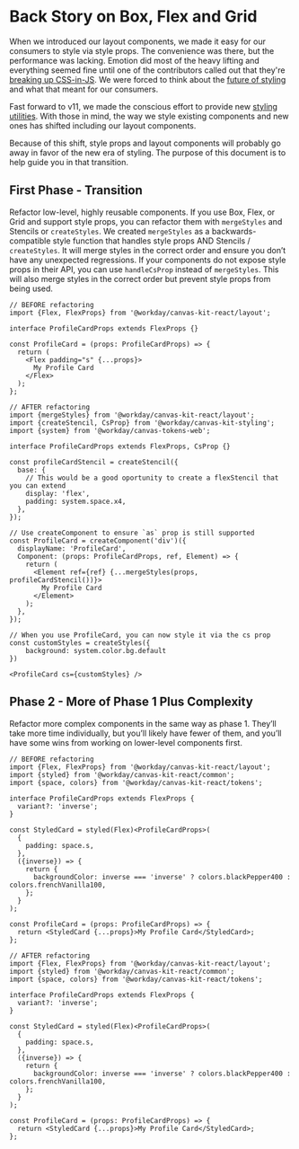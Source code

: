 
<Meta title="Styling/Guides/Converting From Box Flex Grid" />

# Back Story on Box, Flex and Grid

When we introduced our layout components, we made it easy for our consumers to style via style
props. The convenience was there, but the performance was lacking. Emotion did most of the heavy
lifting and everything seemed fine until one of the contributors called out that they're
[breaking up CSS-in-JS](https://dev.to/srmagura/why-were-breaking-up-wiht-css-in-js-4g9b). We were
forced to think about the
[future of styling](https://github.com/Workday/canvas-kit/discussions/2265) and what that meant for
our consumers.

Fast forward to v11, we made the conscious effort to provide new
[styling utilities](https://workday.github.io/canvas-kit/?path=/story/styling-why-canvas-styling--page).
With those in mind, the way we style existing components and new ones has shifted including our
layout components.

Because of this shift, style props and layout components will probably go away in favor
of the new era of styling. The purpose of this document is to help guide you in that transition.

## First Phase - Transition

Refactor low-level, highly reusable components. If you use Box, Flex, or Grid and support style
props, you can refactor them with `mergeStyles` and Stencils or `createStyles`. We created
`mergeStyles` as a backwards-compatible style function that handles style props AND Stencils /
`createStyles`. It will merge styles in the correct order and ensure you don’t have any unexpected
regressions. If your components do not expose style props in their API, you can use `handleCsProp`
instead of `mergeStyles`. This will also merge styles in the correct order but prevent style props
from being used.

```tsx
// BEFORE refactoring
import {Flex, FlexProps} from '@workday/canvas-kit-react/layout';

interface ProfileCardProps extends FlexProps {}

const ProfileCard = (props: ProfileCardProps) => {
  return (
    <Flex padding="s" {...props}>
      My Profile Card
    </Flex>
  );
};

// AFTER refactoring
import {mergeStyles} from '@workday/canvas-kit-react/layout';
import {createStencil, CsProp} from '@workday/canvas-kit-styling';
import {system} from '@workday/canvas-tokens-web';

interface ProfileCardProps extends FlexProps, CsProp {}

const profileCardStencil = createStencil({
  base: {
    // This would be a good oportunity to create a flexStencil that you can extend
    display: 'flex',
    padding: system.space.x4,
  },
});

// Use createComponent to ensure `as` prop is still supported
const ProfileCard = createComponent('div')({
  displayName: 'ProfileCard',
  Component: (props: ProfileCardProps, ref, Element) => {
    return (
      <Element ref={ref} {...mergeStyles(props, profileCardStencil())}>
        My Profile Card
      </Element>
    );
  },
});

// When you use ProfileCard, you can now style it via the cs prop
const customStyles = createStyles({
	background: system.color.bg.default
})

<ProfileCard cs={customStyles} />
```

## Phase 2 - More of Phase 1 Plus Complexity

Refactor more complex components in the same way as phase 1. They’ll take more time individually,
but you’ll likely have fewer of them, and you’ll have some wins from working on lower-level
components first.

```tsx
// BEFORE refactoring
import {Flex, FlexProps} from '@workday/canvas-kit-react/layout';
import {styled} from '@workday/canvas-kit-react/common';
import {space, colors} from '@workday/canvas-kit-react/tokens';

interface ProfileCardProps extends FlexProps {
  variant?: 'inverse';
}

const StyledCard = styled(Flex)<ProfileCardProps>(
  {
    padding: space.s,
  },
  ({inverse}) => {
    return {
      backgroundColor: inverse === 'inverse' ? colors.blackPepper400 : colors.frenchVanilla100,
    };
  }
);

const ProfileCard = (props: ProfileCardProps) => {
  return <StyledCard {...props}>My Profile Card</StyledCard>;
};

// AFTER refactoring
import {Flex, FlexProps} from '@workday/canvas-kit-react/layout';
import {styled} from '@workday/canvas-kit-react/common';
import {space, colors} from '@workday/canvas-kit-react/tokens';

interface ProfileCardProps extends FlexProps {
  variant?: 'inverse';
}

const StyledCard = styled(Flex)<ProfileCardProps>(
  {
    padding: space.s,
  },
  ({inverse}) => {
    return {
      backgroundColor: inverse === 'inverse' ? colors.blackPepper400 : colors.frenchVanilla100,
    };
  }
);

const ProfileCard = (props: ProfileCardProps) => {
  return <StyledCard {...props}>My Profile Card</StyledCard>;
};
```
